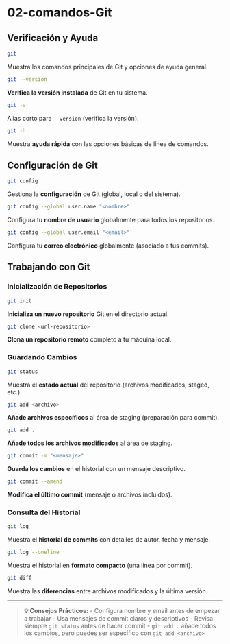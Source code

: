 # 02-comandos-Git

## Verificación y Ayuda

```bash
git
```
Muestra los comandos principales de Git y opciones de ayuda general.

```bash
git --version
```
**Verifica la versión instalada** de Git en tu sistema.

```bash
git -v
```
Alias corto para `--version` (verifica la versión).

```bash
git -h
```
Muestra **ayuda rápida** con las opciones básicas de línea de comandos.

## Configuración de Git

```bash
git config
```
Gestiona la **configuración** de Git (global, local o del sistema).

```bash
git config --global user.name "<nombre>"
```
Configura tu **nombre de usuario** globalmente para todos los repositorios.

```bash
git config --global user.email "<email>"
```
Configura tu **correo electrónico** globalmente (asociado a tus commits).

## Trabajando con Git

### Inicialización de Repositorios

```bash
git init
```
**Inicializa un nuevo repositorio** Git en el directorio actual.

```bash
git clone <url-repositorio>
```
**Clona un repositorio remoto** completo a tu máquina local.

### Guardando Cambios

```bash
git status
```
Muestra el **estado actual** del repositorio (archivos modificados, staged, etc.).

```bash
git add <archivo>
```
**Añade archivos específicos** al área de staging (preparación para commit).

```bash
git add .
```
**Añade todos los archivos modificados** al área de staging.

```bash
git commit -m "<mensaje>"
```
**Guarda los cambios** en el historial con un mensaje descriptivo.

```bash
git commit --amend
```
**Modifica el último commit** (mensaje o archivos incluidos).

### Consulta del Historial

```bash
git log
```
Muestra el **historial de commits** con detalles de autor, fecha y mensaje.

```bash
git log --oneline
```
Muestra el historial en **formato compacto** (una línea por commit).

```bash
git diff
```
Muestra las **diferencias** entre archivos modificados y la última versión.


---

>**💡 Consejos Prácticos:**
>- Configura nombre y email antes de empezar a trabajar
>- Usa mensajes de commit claros y descriptivos
>- Revisa siempre `git status` antes de hacer commit
>- `git add .` añade todos los cambios, pero puedes ser específico con `git add <archivo>`
